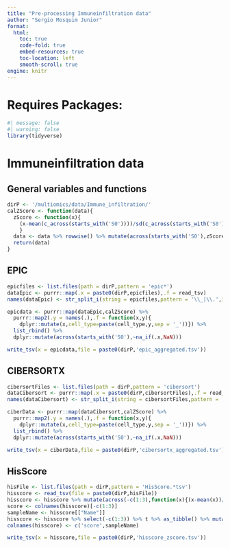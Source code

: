 ```yaml
---
title: "Pre-processing Immuneinfiltration data"
author: "Sergio Mosquim Junior"
format:
  html:
    toc: true
    code-fold: true
    embed-resources: true
    toc-location: left
    smooth-scroll: true
engine: knitr
---
```


# Requires Packages:
```r
#| message: false
#| warning: false
library(tidyverse)
```

# Immuneinfiltration data
## General variables and functions
```r
dirP <- '/multiomics/data/Immune_infiltration/'
calZScore <- function(data){
  zScore <- function(x){
    (x-mean(c_across(starts_with('S0'))))/sd(c_across(starts_with('S0')))
    }
  data <- data %>% rowwise() %>% mutate(across(starts_with('S0'),zScore))
  return(data)
}
```

## EPIC
```r
epicfiles <- list.files(path = dirP,pattern = 'epic*')
dataEpic <- purrr::map(.x = paste0(dirP,epicfiles),.f = read_tsv)
names(dataEpic) <- str_split_i(string = epicfiles,pattern = '\\_|\\.',i = 2)

epicdata <- purrr::map(dataEpic,calZScore) %>% 
  purrr::map2(.y = names(.),.f = function(x,y){
    dplyr::mutate(x,cell_type=paste(cell_type,y,sep = '_'))}) %>% 
  list_rbind() %>% 
  dplyr::mutate(across(starts_with('S0'),~na_if(.x,NaN)))

write_tsv(x = epicdata,file = paste0(dirP,'epic_aggregated.tsv'))
```

## CIBERSORTX
```r
cibersortFiles <- list.files(path = dirP,pattern = 'cibersort')
dataCibersort <- purrr::map(.x = paste0(dirP,cibersortFiles),.f = read_tsv)
names(dataCibersort) <- str_split_i(string = cibersortFiles,pattern = '\\_',i = 2)

ciberData <- purrr::map(dataCibersort,calZScore) %>% 
  purrr::map2(.y = names(.),.f = function(x,y){
    dplyr::mutate(x,cell_type=paste(cell_type,y,sep = '_'))}) %>% 
  list_rbind() %>% 
  dplyr::mutate(across(starts_with('S0'),~na_if(.x,NaN)))

write_tsv(x = ciberData,file = paste0(dirP,'cibersortx_aggregated.tsv'))
```

## HisScore
```r
hisFile <- list.files(path = dirP,pattern = 'HisScore.*tsv')
hisscore <- read_tsv(file = paste0(dirP,hisFile))
hisscore <- hisscore %>% mutate(across(-c(1:3),function(x){(x-mean(x))/sd(x)}))
score <- colnames(hisscore)[-c(1:3)]
sampleName <- hisscore[["Name"]]
hisscore <- hisscore %>% select(-c(1:3)) %>% t %>% as_tibble() %>% mutate(.,score=score,.before = 1)
colnames(hisscore) <- c('score',sampleName)

write_tsv(x = hisscore,file = paste0(dirP,'hisscore_zscore.tsv'))
```


